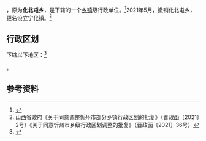 {{中国乡级行政区|14/09/25/203/000}}

'''{{PAGENAMEBASE}}'''，原为'''化北屯乡'''，是{{PRC admin/fullname|14/09/25/203/000|3}}下辖的一个[[乡镇|乡镇]]级行政单位。<ref>{{PRC admin/ref sgc|{{PRC admin/parent|14/09/25/203/000}}}}</ref>2021年5月，撤销化北屯乡，更名设立宁化镇。<ref>山西省政府《关于同意调整忻州市部分乡镇行政区划的批复》（晋政函〔2021〕2号）《关于同意忻州市乡级行政区划调整的批复》（晋政函〔2021〕36号）</ref>

== 行政区划 ==

{{PAGENAMEBASE}}下辖以下地区：<ref>{{PRC admin/ref sgc|14/09/25/203/000}}</ref>

{{PRC admin/children|14/09/25/203/000}}。

== 参考资料 ==

{{reflist}}

{{PRC admin/navcat|14/09/25/203/000}}